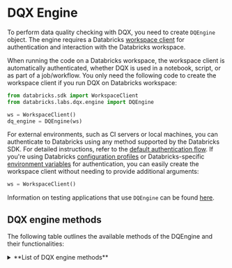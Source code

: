 # DQX Engine

To perform data quality checking with DQX, you need to create `DQEngine` object.
The engine requires a Databricks [workspace client](https://docs.databricks.com/aws/en/dev-tools/sdk-python) for authentication and interaction with the Databricks workspace.

When running the code on a Databricks workspace, the workspace client is automatically authenticated, whether DQX is used in a notebook, script, or as part of a job/workflow.
You only need the following code to create the workspace client if you run DQX on Databricks workspace:
```python
from databricks.sdk import WorkspaceClient
from databricks.labs.dqx.engine import DQEngine

ws = WorkspaceClient()
dq_engine = DQEngine(ws)
```

For external environments, such as CI servers or local machines, you can authenticate to Databricks using any method supported by the Databricks SDK. For detailed instructions, refer to the [default authentication flow](https://databricks-sdk-py.readthedocs.io/en/latest/authentication.html#default-authentication-flow).
If you're using Databricks [configuration profiles](https://docs.databricks.com/dev-tools/auth.html#configuration-profiles) or Databricks-specific [environment variables](https://docs.databricks.com/dev-tools/auth.html#environment-variables) for authentication, you can easily create the workspace client without needing to provide additional arguments:
```python
ws = WorkspaceClient()
```

Information on testing applications that use `DQEngine` can be found [here](/docs/reference/testing).

## DQX engine methods

The following table outlines the available methods of the DQEngine and their functionalities:

<details style={{ backgroundColor: 'transparent', color: 'neutral' }}>
<summary>**List of DQX engine methods**</summary>
| Check                              | Description                                                                                                                 | Arguments                                                                                                                                                                                |
| ---------------------------------- | --------------------------------------------------------------------------------------------------------------------------- | ---------------------------------------------------------------------------------------------------------------------------------------------------------------------------------------- |
| apply_checks                       | Applies quality checks to the DataFrame and returns a DataFrame with reporting columns.                                     | df: DataFrame to check; checks: List of checks to the DataFrame. Each check is an instance of DQRule class.                                                                              |
| apply_checks_and_split             | Applies quality checks to the DataFrame and returns valid and invalid (quarantine) DataFrames with reporting columns.       | df: DataFrame to check; checks: List of checks to apply to the DataFrame. Each check is an instance of DQRule class.                                                                     |
| apply_checks_by_metadata           | Applies quality checks defined as a dictionary to the DataFrame and returns a DataFrame with reporting columns.             | df: DataFrame to check. checks: List of dictionaries describing checks; custom_check_functions: Optional dictionary with custom check functions (e.g., globals() of the calling module). |
| apply_checks_by_metadata_and_split | Applies quality checks defined as a dictionary and returns valid and invalid (quarantine) DataFrames.                       | df: DataFrame to check; checks: List of dictionaries describing checks; custom_check_functions: Optional dictionary with custom check functions (e.g., globals() of the calling module). |
| validate_checks                    | Validates the provided quality checks to ensure they conform to the expected structure and types.                           | checks: List of checks to validate; custom_check_functions: Optional dictionary of custom check functions that can be used.                                                              |
| get_invalid                        | Retrieves records from the DataFrame that violate data quality checks (records with warnings and errors).                   | df: Input DataFrame.                                                                                                                                                                     |
| get_valid                          | Retrieves records from the DataFrame that pass all data quality checks.                                                     | df: Input DataFrame.                                                                                                                                                                     |
| load_checks_from_local_file        | Loads quality rules from a local file (supports YAML and JSON).                                                             | path: Path to a file containing the checks.                                                                                                                                              |
| save_checks_in_local_file          | Saves quality rules to a local file in YAML format.                                                                         | checks: List of checks to save; path: Path to a file containing the checks.                                                                                                              |
| load_checks_from_workspace_file    | Loads checks from a file (JSON or YAML) stored in the Databricks workspace.                                                 | workspace_path: Path to the file in the workspace.                                                                                                                                       |
| load_checks_from_installation      | Loads checks from the workspace installation configuration file (`checks_file` field).                                      | run_config_name: Name of the run config to use; product_name: Name of the product/installation directory; assume_user: If True, assume user installation.                                |
| save_checks_in_workspace_file      | Saves checks to a file (YAML) in the Databricks workspace.                                                                  | checks: List of checks to save; workspace_path: Destination path for the checks file in the workspace.                                                                                   |
| save_checks_in_installation        | Saves checks to the installation folder as a YAML file.                                                                     | checks: List of checks to save; run_config_name: Name of the run config to use; assume_user: If True, assume user installation.                                                          |
| load_run_config                    | Loads run configuration from the installation folder.                                                                       | run_config_name: Name of the run config to use; assume_user: If True, assume user installation.                                                                                          |
</details>
